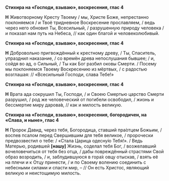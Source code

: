 **Стихира на «Господи, взываю», воскресения, глас 4**

**Н** Животворному Кресту Твоему / мы, Христе Боже, непрестанно поклоняемся / и Твоё тридневное Воскресение прославляем, / ведь через него обновил Ты, Всесильный, / разрушенную природу человека / и показал нам путь на Небеса, // как один благой и человеколюбивый.

**Стихира на «Господи, взываю», воскресения, глас 4**

**Н** Добровольно пригвождённый к крестному древу, / Ты, Спаситель, упразднил наказание, / со времён древа непослушания бывшее; / и, сойдя во ад, о Сильный, / Ты как Бог разбил оковы Смерти. / Посему мы поклоняемся Твоему Воскресению из мёртвых, / с радостью возглашая: // «Всесильный Господи, слава Тебе!»

**Стихира на «Господи, взываю», воскресения, глас 4**

**Н** Врата ада сокрушил Ты, Господи, / и Своею Смертью царство Смерти разрушил, / род же человеческий от погибели освободил, / жизнь и бессмертие миру дарова́в, // как и милость великую.

**Стихира на «Господи, взываю», воскресения, богородичен, на «Слава, и ныне», глас 4**

**Н** Пророк Давид, через тебя, Богородица, ставший пра́отцем Божьим, / воспев псалом перед Свершившим для тебя великое, / пророчески предвозвестил о тебе: / «Стала Царица одесну́ю Тебя!». / Ведь Матерью, родившей **[**нашу**]** Жизнь, соделал тебя Бог, / возжелавший вочеловечиться от тебя без отца, / дабы повреждённый страстями Свой образ возродить, / и, заблудившуюся в гора́х овцу отыскав, / взять её на плечи и к Отцу принести, / и по Своему волению соединить с небесными силами и спасти мир, – // Он есть Христос, являющий великую и неистощимую милость.
